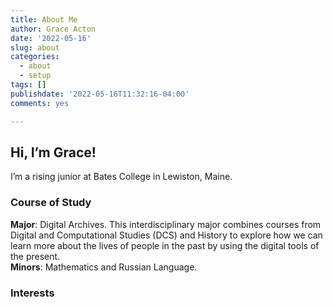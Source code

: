 ```yaml
---
title: About Me
author: Grace Acton
date: '2022-05-16'
slug: about
categories:
  - about
  - setup
tags: []
publishdate: '2022-05-16T11:32:16-04:00'
comments: yes

---
```

## Hi, I'm Grace!  
I'm a rising junior at Bates College in Lewiston, Maine.   
      
### Course of Study  
**Major**: Digital Archives. This interdisciplinary major combines courses
      from Digital and Computational Studies (DCS) and History to explore how we
      can learn more about the lives of people in the past by using the digital 
      tools of the present.  
**Minors**: Mathematics and Russian Language.  
      
### Interests